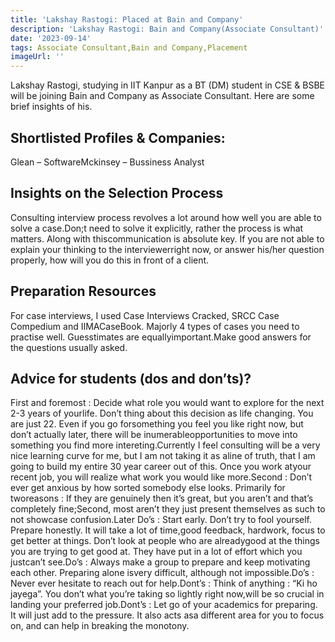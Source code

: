 ```yaml
---
title: 'Lakshay Rastogi: Placed at Bain and Company'
description: 'Lakshay Rastogi: Bain and Company(Associate Consultant)'
date: '2023-09-14'
tags: Associate Consultant,Bain and Company,Placement
imageUrl: ''
---
```


Lakshay Rastogi, studying in IIT Kanpur as a BT (DM) student in CSE & BSBE will be joining Bain and Company as Associate Consultant. Here are some brief insights of his.

## Shortlisted Profiles & Companies:
Glean – SoftwareMckinsey – Bussiness Analyst

## Insights on the Selection Process
Consulting interview process revolves a lot around how well you are able to solve a case.Don;t need to solve it explicitly, rather the process is what matters. Along with thiscommunication is absolute key. If you are not able to explain your thinking to the interviewerright now, or answer his/her question properly, how will you do this in front of a client.

##  Preparation Resources
For case interviews, I used Case Interviews Cracked, SRCC Case Compedium and IIMACaseBook. Majorly 4 types of cases you need to practise well. Guesstimates are equallyimportant.Make good answers for the questions usually asked.

## Advice for students (dos and don’ts)? 
First and foremost : Decide what role you would want to explore for the next 2-3 years of yourlife. Don’t thing about this decision as life changing. You are just 22. Even if you go forsomething you feel you like right now, but don’t actually later, there will be inumerableopportunities to move into something you find more intereting.Currently I feel consulting will be a very nice learning curve for me, but I am not taking it as aline of truth, that I am going to build my entire 30 year career out of this. Once you work atyour recent job, you will realize what work you would like more.Second : Don’t ever get anxious by how sorted somebody else looks. Primarily for tworeasons : If they are genuinely then it’s great, but you aren’t and that’s completely fine;Second, most aren’t they just present themselves as such to not showcase confusion.Later Do’s : Start early. Don’t try to fool yourself. Prepare honestly. It will take a lot of time,good feedback, hardwork, focus to get better at things. Don’t look at people who are alreadygood at the things you are trying to get good at. They have put in a lot of effort which you justcan’t see.Do’s : Always make a group to prepare and keep motivating each other. Preparing alone isvery difficult, although not impossible.Do’s : Never ever hesitate to reach out for help.Dont’s : Think of anything : “Ki ho jayega”. You don’t what you’re taking so lightly right now,will be so crucial in landing your preferred job.Dont’s : Let go of your academics for preparing. It will just add to the pressure. It also acts asa different area for you to focus on, and can help in breaking the monotony.

